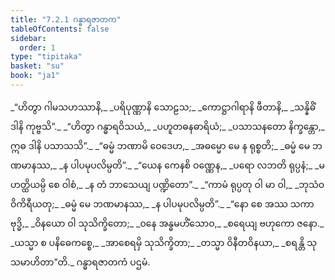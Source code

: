 ```yaml
---
title: "7.2.1 ဂန္ဓာရဇာတက"
tableOfContents: false
sidebar:
  order: 1
type: "tipitaka"
basket: "su"
book: "ja1"
---
```



<DynamicBreadcrumb />

<Division number="76" book="ja1" e="ch" v="22" p="165">

<Paragraph number="1572" type="verses" book="ja1">
_“ဟိတွာ ဂါမသဟဿာနိ,_  
_ပရိပုဏ္ဏာနိ သောဠသ;_  
_ကောဋ္ဌာဂါရာနိ ဖီတာနိ,_  
_သန္နိဓိံ ဒါနိ ကုဗ္ဗသိ”._  

</Paragraph>

</Division>
<Division number="77" book="ja1" e="ch" v="22" p="165">

<Paragraph number="1573" type="verses" book="ja1">
_“ဟိတွာ ဂန္ဓာရဝိသယံ,_  
_ပဟူတဓနဓာရိယံ;_  
_ပသာသနတော နိက္ခန္တော,_  
ဣဓ ဒါနိ ပသာသသိ”._  

</Paragraph>

</Division>
<Division number="78" book="ja1" e="ch" v="22" p="165">

<Paragraph number="1574" type="verses" book="ja1">
_“ဓမ္မံ ဘဏာမိ ဝေဒေဟ,_  
_အဓမ္မော မေ န ရုစ္စတိ;_  
_ဓမ္မံ မေ ဘဏမာနဿ,_  
_န ပါပမုပလိမ္ပတိ”._  

</Paragraph>

</Division>
<Division number="79" book="ja1" e="ch" v="22" p="165">

<Paragraph number="1575" type="verses" book="ja1">
_“ယေန ကေနစိ ဝဏ္ဏေန,_  
_ပရော လဘတိ ရုပ္ပနံ;_  
_မဟတ္ထိယမ္ပိ စေ ဝါစံ,_  
_န တံ ဘာသေယျ ပဏ္ဍိတော”._  

</Paragraph>

</Division>
<Division number="80" book="ja1" e="ch" v="22" p="165">

<Paragraph number="1576" type="verses" book="ja1">
_“ကာမံ ရုပ္ပတု ဝါ မာ ဝါ,_  
_ဘုသံဝ ဝိကိရီယတု;_  
_ဓမ္မံ မေ ဘဏမာနဿ,_  
_န ပါပမုပလိမ္ပတိ”._  

</Paragraph>

</Division>
<Division number="81" book="ja1" e="ch" v="22" p="165">

<Paragraph number="1577" type="verses" book="ja1">
_“နော စေ အဿ သကာ ဗုဒ္ဓိ,_  
_ဝိနယော ဝါ သုသိက္ခိတော;_  
_ဝနေ အန္ဓမဟိံသောဝ,_  
_စရေယျ ဗဟုကော ဇနော._  

</Paragraph>

</Division>
<Division number="82" book="ja1" e="ch" v="22" p="165">

<Paragraph number="1578" type="verses" book="ja1">
_ယသ္မာ စ ပနိဓေကစ္စေ,_  
_အာစေရမှိ သုသိက္ခိတာ;_  
_တသ္မာ ဝိနီတဝိနယာ,_  
_စရန္တိ သုသမာဟိတာ”တိ._  


</Paragraph>
</Division>

<Paragraph number="1579" type="center" book="ja1">
ဂန္ဓာရဇာတကံ ပဌမံ.
</Paragraph>